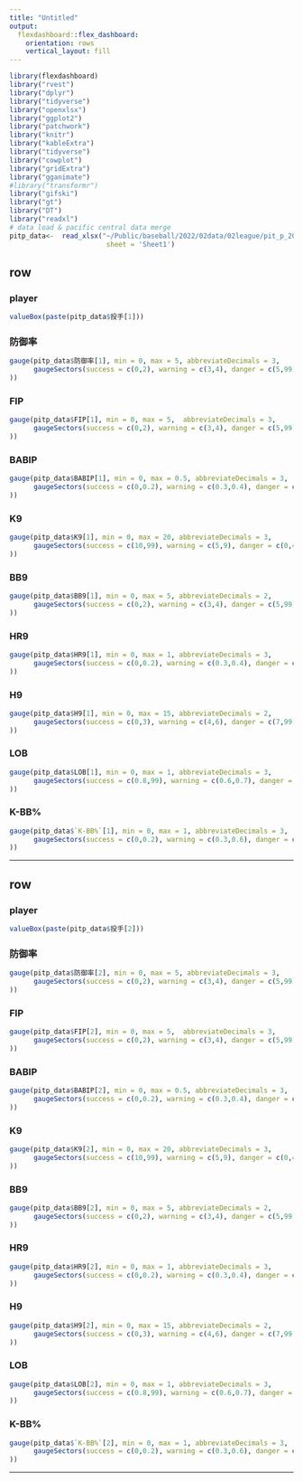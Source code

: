 ```yaml
---
title: "Untitled"
output: 
  flexdashboard::flex_dashboard:
    orientation: rows
    vertical_layout: fill
---
```


```r
library(flexdashboard)
library("rvest")
library("dplyr")
library("tidyverse")
library("openxlsx")
library("ggplot2")
library("patchwork")
library("knitr")
library("kableExtra")
library("tidyverse")
library("cowplot")
library("gridExtra")
library("gganimate")
#library("transformr")
library("gifski")
library("gt")
library("DT")
library("readxl")
# data load & pacific central data merge
pitp_data<-  read_xlsx("~/Public/baseball/2022/02data/02league/pit_p_2022pl.xlsx",
                        sheet = 'Sheet1')
```

row
-----------------------------------------------------------------------

### player

```r
valueBox(paste(pitp_data$投手[1]))
```

### 防御率

```r
gauge(pitp_data$防御率[1], min = 0, max = 5, abbreviateDecimals = 3, 
      gaugeSectors(success = c(0,2), warning = c(3,4), danger = c(5,99)
))
```


### FIP

```r
gauge(pitp_data$FIP[1], min = 0, max = 5,  abbreviateDecimals = 3, 
      gaugeSectors(success = c(0,2), warning = c(3,4), danger = c(5,99)
))
```


### BABIP

```r
gauge(pitp_data$BABIP[1], min = 0, max = 0.5, abbreviateDecimals = 3, 
      gaugeSectors(success = c(0,0.2), warning = c(0.3,0.4), danger = c(0.5,99)
))
```

### K9

```r
gauge(pitp_data$K9[1], min = 0, max = 20, abbreviateDecimals = 3, 
      gaugeSectors(success = c(10,99), warning = c(5,9), danger = c(0,4)
))
```

### BB9

```r
gauge(pitp_data$BB9[1], min = 0, max = 5, abbreviateDecimals = 2, 
      gaugeSectors(success = c(0,2), warning = c(3,4), danger = c(5,99)
))
```

### HR9

```r
gauge(pitp_data$HR9[1], min = 0, max = 1, abbreviateDecimals = 3, 
      gaugeSectors(success = c(0,0.2), warning = c(0.3,0.4), danger = c(0.5,99)
))
```

### H9

```r
gauge(pitp_data$H9[1], min = 0, max = 15, abbreviateDecimals = 2, 
      gaugeSectors(success = c(0,3), warning = c(4,6), danger = c(7,99)
))
```


### LOB

```r
gauge(pitp_data$LOB[1], min = 0, max = 1, abbreviateDecimals = 3, 
      gaugeSectors(success = c(0.8,99), warning = c(0.6,0.7), danger = c(0,0.5)
))
```

### K-BB%

```r
gauge(pitp_data$`K-BB%`[1], min = 0, max = 1, abbreviateDecimals = 3, 
      gaugeSectors(success = c(0,0.2), warning = c(0.3,0.6), danger = c(0.7,99)
))
```

-----------------------------------------------------------------------

row
-----------------------------------------------------------------------

### player

```r
valueBox(paste(pitp_data$投手[2]))
```

### 防御率

```r
gauge(pitp_data$防御率[2], min = 0, max = 5, abbreviateDecimals = 3, 
      gaugeSectors(success = c(0,2), warning = c(3,4), danger = c(5,99)
))
```


### FIP

```r
gauge(pitp_data$FIP[2], min = 0, max = 5,  abbreviateDecimals = 3, 
      gaugeSectors(success = c(0,2), warning = c(3,4), danger = c(5,99)
))
```


### BABIP

```r
gauge(pitp_data$BABIP[2], min = 0, max = 0.5, abbreviateDecimals = 3, 
      gaugeSectors(success = c(0,0.2), warning = c(0.3,0.4), danger = c(0.5,99)
))
```

### K9

```r
gauge(pitp_data$K9[2], min = 0, max = 20, abbreviateDecimals = 3, 
      gaugeSectors(success = c(10,99), warning = c(5,9), danger = c(0,4)
))
```

### BB9

```r
gauge(pitp_data$BB9[2], min = 0, max = 5, abbreviateDecimals = 2, 
      gaugeSectors(success = c(0,2), warning = c(3,4), danger = c(5,99)
))
```

### HR9

```r
gauge(pitp_data$HR9[2], min = 0, max = 1, abbreviateDecimals = 3, 
      gaugeSectors(success = c(0,0.2), warning = c(0.3,0.4), danger = c(0.5,99)
))
```

### H9

```r
gauge(pitp_data$H9[2], min = 0, max = 15, abbreviateDecimals = 2, 
      gaugeSectors(success = c(0,3), warning = c(4,6), danger = c(7,99)
))
```


### LOB

```r
gauge(pitp_data$LOB[2], min = 0, max = 1, abbreviateDecimals = 3, 
      gaugeSectors(success = c(0.8,99), warning = c(0.6,0.7), danger = c(0,0.5)
))
```

### K-BB%

```r
gauge(pitp_data$`K-BB%`[2], min = 0, max = 1, abbreviateDecimals = 3, 
      gaugeSectors(success = c(0,0.2), warning = c(0.3,0.6), danger = c(0.7,99)
))
```


-----------------------------------------------------------------------